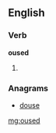 ==English==

===Verb===
'''oused'''

# {{past of|[[ouse]]}}

===Anagrams===
* [[douse#English|douse]]

[[mg:oused]]